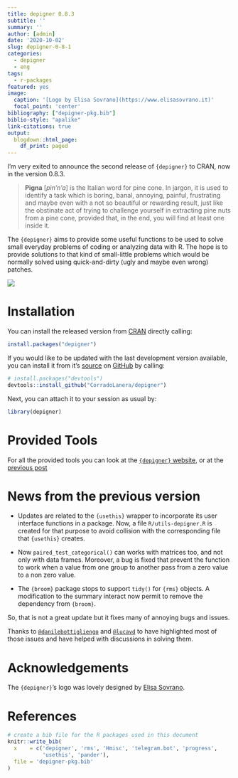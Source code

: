 ```yaml
---
title: depigner 0.8.3
subtitle: ''
summary: ''
author: [admin]
date: '2020-10-02'
slug: depigner-0-8-1
categories:
  - depigner
  - eng
tags:
  - r-packages
featured: yes
image:
  caption: '[Logo by Elisa Sovrano](https://www.elisasovrano.it)'
  focal_point: 'center'
bibliography: ["depigner-pkg.bib"]
biblio-style: "apalike"
link-citations: true
output:
  blogdown::html_page:
    df_print: paged
---
```


I'm very exited to announce the second release of `{depigner}` to CRAN, now in the version 0.8.3.

> **Pigna** [*pìn'n'a*] is the Italian word for pine cone. In jargon, it is used to identify a task which is boring, banal, annoying, painful, frustrating and maybe even with a not so beautiful or rewarding result, just like the obstinate act of trying to challenge yourself in extracting pine nuts from a pine cone, provided that, in the end, you will find at least one inside it.

The `{depigner}` aims to provide some useful functions to be used to solve small everyday problems of coding or analyzing data with R. The hope is to provide solutions to that kind of small-little problems which would be normally solved using quick-and-dirty (ugly and maybe even wrong) patches.

[![](https://img.shields.io/badge/WEB site-click me-orange.svg)](https://corradolanera.github.io/depigner/)

# Installation

You can install the released version from [CRAN](https://cran.r-project.org/) directly calling:

```r
install.packages("depigner")
```

If you would like to be updated with the last development version available, you can install it from it's [source](https://corradolanera.github.io/depigner/) on [GitHub](https://github.com/) by calling:

```r
# install.packages("devtools")
devtools::install_github("CorradoLanera/depigner")
```

Next, you can attach it to your session as usual by:

```r
library(depigner)
```

# Provided Tools

For all the provided tools you can look at the [`{depigner}` website](https://corradolanera.github.io/depigner/), or at the [previous post](https://www.corradolanera.it/2020/06/26/depigner-0-8-1/)

# News from the previous version

-   Updates are related to the `{usethis}` wrapper to incorporate its user interface functions in a package. Now, a file `R/utils-depigner.R` is created for that purpose to avoid collision with the corresponding file that `{usethis}` creates.

-   Now `paired_test_categorical()` can works with matrices too, and not only with data frames. Moreover, a bug is fixed that prevent the function to work when a value from one group to another pass from a zero value to a non zero value.

-   The `{broom}` package stops to support `tidy()` for `{rms}` objects. A modification to the summary interact now permit to remove the dependency from `{broom}`.

So, that is not a great update but it fixes many of annoying bugs and issues.

Thanks to [`@danilebottigliengo`](<https://github.com/danielebottigliengo>) and [`@lucavd`](<https://github.com/lucavd>) to have highlighted most of those issues and have helped with discussions in solving them.

# Acknowledgements

The `{depigner}`'s logo was lovely designed by [Elisa Sovrano](https://elisasovrano.it).

# References

```r
# create a bib file for the R packages used in this document
knitr::write_bib(
  x    = c('depigner', 'rms', 'Hmisc', 'telegram.bot', 'progress',
           'usethis', 'pander'),
  file = 'depigner-pkg.bib'
)
```
